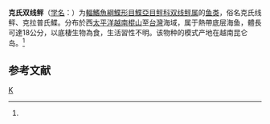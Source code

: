 {{Speciesbox 
| taxon = Grammatobothus krempfi
| status = NE
| status_system = IUCN3.1
| authority = Chabanaud, 1929<ref name='id8662'>{{cite web| url =http://www.bioinfo.cn/db05/BjdwSpecies.php?action=view&id=8662| title =克氏双线鲆| work =《中国动物物种编目数据库》| publisher =中国科学院微生物研究所| author =中国科学院动物研究所| accessdate =2009-04-16| deadurl =yes| archiveurl =https://web.archive.org/web/20160305034752/http://www.bioinfo.cn/db05/BjdwSpecies.php?action=view&id=8662| archivedate =2016-03-05}}</ref>
| synonyms = *''Laeops sinusarabici,Chabanaud, 1968''
}}

'''克氏双线鲆'''（[[学名|学名]]：{{lang|la|''Grammatobothus krempfi''}}）为[[輻鰭魚綱|輻鰭魚綱]][[鰈形目|鰈形目]][[鰈亞目|鰈亞目]][[鲆科|鲆科]][[双线鲆属|双线鲆属]]的[[鱼类|鱼类]]，俗名克氏线鲆、克拉普氏鲽。分布於西[[太平洋|太平洋]][[越南|越南]][[棍山|棍山]]至[[台灣|台灣]]海域，属于熱帶底层海鱼，體長可達18公分，以底棲生物為食，生活習性不明。该物种的模式产地在越南昆仑岛。<ref name='id8662'/>

== 参考文献 ==
{{reflist}}

{{Taxonbar|from=Q1045175}}

[[Category:双线鲆属|K]]